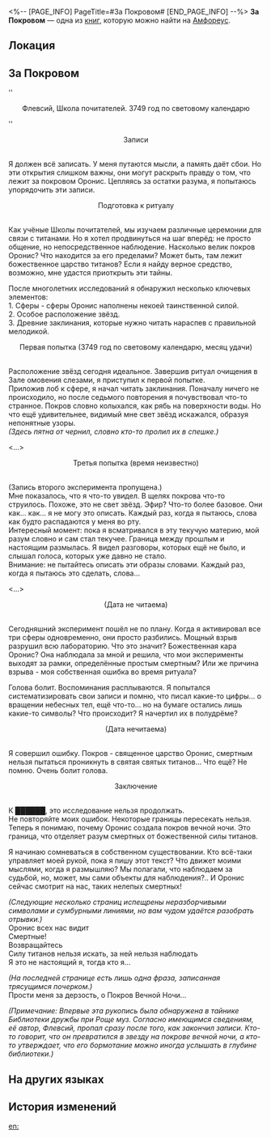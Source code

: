 <%-- [PAGE_INFO]
PageTitle=#За Покровом#
[END_PAGE_INFO] --%>
{{Дополнить}}
{{Книга Инфобокс
|id           = 484
|partIds      = 190797
|Название     = 
|Изображение  = Предмет Книга Амфореус 1.png
|Мир          = Амфореус
|Томов        = 1
|Автор        = <!--нужно добавить-->
|Описание     = Рукописный дневник учёного Школы почитателей Флевсия, в котором он записывает свои наблюдения за Покровом Вечной Ночи. Предполагается, что это его последний труд перед исчезновением.
|Том1         = {{tx}}
|Источник1    = {{tx|Отсутствует источник}}
|Персонажи    = 
|Фракции      = 
}}
'''За Покровом''' — одна из [[Книги|книг]], которую можно найти на [[Амфореус]].

==Локация==
{{Отметка карты|<!--название карты-->|<!--id отметки-->}}

==За Покровом==
''<div align="center">Флевсий, Школа почитателей. 3749 год по световому календарю</div>''

<div align="center">Записи</div><br />Я должен всё записать. У меня путаются мысли, а память даёт сбои. Но эти открытия слишком важны, они могут раскрыть правду о том, что лежит за покровом Оронис. Цепляясь за остатки разума, я попытаюсь упорядочить эти записи.

<div align="center">Подготовка к ритуалу</div><br />Как учёные Школы почитателей, мы изучаем различные церемонии для связи с титанами. Но я хотел продвинуться на шаг вперёд: не просто общение, но непосредственное наблюдение. Насколько велик покров Оронис? Что находится за его пределами? Может быть, там лежит божественное царство титанов? Если я найду верное средство, возможно, мне удастся приоткрыть эти тайны.

После многолетних исследований я обнаружил несколько ключевых элементов:<br />
1. Сферы - сферы Оронис наполнены некоей таинственной силой.<br />
2. Особое расположение звёзд.<br />
3. Древние заклинания, которые нужно читать нараспев с правильной мелодикой.

<div align="center">Первая попытка (3749 год по световому календарю, месяц удачи)</div><br />Расположение звёзд сегодня идеальное. Завершив ритуал очищения в Зале омовения слезами, я приступил к первой попытке.<br />
Приложив лоб к сфере, я начал читать заклинания. Поначалу ничего не происходило, но после седьмого повторения я почувствовал что-то странное. Покров словно колыхался, как рябь на поверхности воды. Но что ещё удивительнее, видимый мне свет звёзд искажался, образуя непонятные узоры.<br />
''(Здесь пятна от чернил, словно кто-то пролил их в спешке.)''

<...>

<div align="center">Третья попытка (время неизвестно)</div><br />(Запись второго эксперимента пропущена.)<br />
Мне показалось, что я что-то увидел. В щелях покрова что-то струилось. Похоже, это не свет звёзд. Эфир? Что-то более базовое. Они как... как... я не могу это описать. Каждый раз, когда я пытаюсь, слова как будто распадаются у меня во рту.<br />
Интересный момент: пока я всматривался в эту текучую материю, мой разум словно и сам стал текучее. Граница между прошлым и настоящим размылась. Я видел разговоры, которых ещё не было, и слышал голоса, которых уже давно не стало.<br />
Внимание: не пытайтесь описать эти образы словами. Каждый раз, когда я пытаюсь это сделать, слова...

<...>

<div align="center">(Дата не читаема)</div><br />Сегодняшний эксперимент пошёл не по плану. Когда я активировал все три сферы одновременно, они просто разбились. Мощный взрыв разрушил всю лабораторию. Что это значит? Божественная кара Оронис? Она наблюдала за мной и решила, что мои эксперименты выходят за рамки, определённые простым смертным? Или же причина взрыва - моя собственная ошибка во время ритуала?

Голова болит. Воспоминания расплываются. Я попытался систематизировать свои записи и помню, что писал какие-то цифры... о вращении небесных тел, ещё что-то... но на бумаге остались лишь какие-то символы? Что происходит? Я начертил их в полудрёме?

<div align="center">(Дата нечитаема)</div><br />Я совершил ошибку. Покров - священное царство Оронис, смертным нельзя пытаться проникнуть в святая святых титанов... Что ещё? Не помню. Очень болит голова.

<div align="center">Заключение</div><br />К ██████, это исследование нельзя продолжать.<br />
Не повторяйте моих ошибок. Некоторые границы пересекать нельзя. Теперь я понимаю, почему Оронис создала покров вечной ночи. Это граница, что отделяет разум смертных от божественной силы титанов.

Я начинаю сомневаться в собственном существовании. Кто всё-таки управляет моей рукой, пока я пишу этот текст? Что движет моими мыслями, когда я размышляю? Мы полагали, что наблюдаем за судьбой, но, может, мы сами объекты для наблюдения?.. И Оронис сейчас смотрит на нас, таких нелепых смертных!

''(Следующие несколько страниц испещрены неразборчивыми символами и сумбурными линиями, но вам чудом удаётся разобрать отрывки.)''<br />
Оронис всех нас видит<br />
Смертные!<br />
Возвращайтесь<br />
Силу титанов нельзя искать, за ней нельзя наблюдать<br />
Я это не настоящий я, тогда кто я...

''(На последней странице есть лишь одна фраза, записанная трясущимся почерком.)''<br />
Прости меня за дерзость, о Покров Вечной Ночи...

''(Примечание: Впервые эта рукопись была обнаружена в тайнике Библиотеки дружбы при Роще муз. Согласно имеющимся сведениям, её автор, Флевсий, пропал сразу после того, как закончил записи. Кто-то говорит, что он превратился в звезду на покрове вечной ночи, а кто-то утверждает, что его бормотание можно иногда услышать в глубине библиотеки.)''

==На других языках==
{{На других языках
|en   = Beyond the Veil
|zhs  = 帷幕之外
|zht  = 帷幕之外
|ja   = 帳の外
|ko   = 장막 너머
|es   = Al otro lado del velo
|fr   = Au-delà du voile
|ru   = За Покровом
|th   = นอกเหนือม่าน
|vi   = Bên Ngoài Tấm Màn
|de   = Jenseits des Schleiers
|id   = Di Luar Tirai
|pt   = Além do Véu
}}

==История изменений==
{{История изменений|3.5}}

[[en:]]